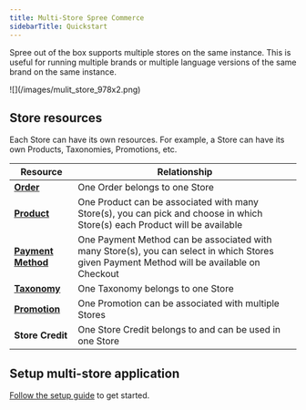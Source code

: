 ```yaml
---
title: Multi-Store Spree Commerce
sidebarTitle: Quickstart
---
```


Spree out of the box supports multiple stores on the same instance. This is useful for running multiple brands or multiple language versions of the same brand on the same instance.

<Frame type="glass" caption="Spree multi-store setup">
![](/images/mulit_store_978x2.png)
</Frame>

## Store resources

Each Store can have its own resources. For example, a Store can have its own Products, Taxonomies, Promotions, etc.

| Resource                                          | Relationship                                                                                                                               |
| ------------------------------------------------- | ------------------------------------------------------------------------------------------------------------------------------------------ |
| [**Order**](/core-concepts/orders)                            | One Order belongs to one Store                                                                                                             |
| [**Product**](/core-concepts/products)                        | One Product can be associated with many Store(s), you can pick and choose in which Store(s) each Product will be available                 |
| [**Payment Method**](/core-concepts/payments)                 | One Payment Method can be associated with many Store(s), you can select in which Stores given Payment Method will be available on Checkout |
| [**Taxonomy**](/core-concepts/products#taxons-and-taxonomies) | One Taxonomy belongs to one Store                                                                                                          |
| [**Promotion**](/core-concepts/promotions)                    | One Promotion can be associated with multiple Stores                                                                                       |
| **Store Credit**                                  | One Store Credit belongs to and can be used in one Store

## Setup multi-store application

[Follow the setup guide](/developer/multi-store/setup) to get started.